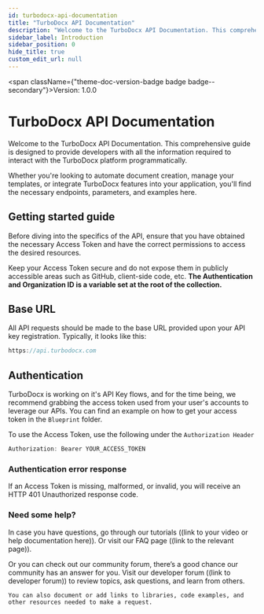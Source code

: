 ```yaml
---
id: turbodocx-api-documentation
title: "TurboDocx API Documentation"
description: "Welcome to the TurboDocx API Documentation. This comprehensive guide is designed to provide developers with all the information required to interact with the TurboDocx platform programmatically."
sidebar_label: Introduction
sidebar_position: 0
hide_title: true
custom_edit_url: null
---
```



<span className={"theme-doc-version-badge badge badge--secondary"}>Version: 1.0.0</span>

<h1 className={"openapi__heading"}>TurboDocx API Documentation</h1>



Welcome to the TurboDocx API Documentation. This comprehensive guide is designed to provide developers with all the information required to interact with the TurboDocx platform programmatically.

Whether you're looking to automate document creation, manage your templates, or integrate TurboDocx features into your application, you'll find the necessary endpoints, parameters, and examples here.

## **Getting started guide**

Before diving into the specifics of the API, ensure that you have obtained the necessary Access Token and have the correct permissions to access the desired resources.

Keep your Access Token secure and do not expose them in publicly accessible areas such as GitHub, client-side code, etc. **The Authentication and Organization ID is a variable set at the root of the collection.**

## Base URL

All API requests should be made to the base URL provided upon your API key registration. Typically, it looks like this:

``` typescript
https://api.turbodocx.com

 ```

## Authentication

TurboDocx is working on it's API Key flows, and for the time being, we recommend grabbing the access token used from your user's accounts to leverage our APIs. You can find an example on how to get your access token in the `Blueprint` folder.

To use the Access Token, use the following under the `Authorization Header`

``` typescript
Authorization: Bearer YOUR_ACCESS_TOKEN

 ```

### Authentication error response

If an Access Token is missing, malformed, or invalid, you will receive an HTTP 401 Unauthorized response code.

### **Need some help?**

In case you have questions, go through our tutorials ((link to your video or help documentation here)). Or visit our FAQ page ((link to the relevant page)).

Or you can check out our community forum, there’s a good chance our community has an answer for you. Visit our developer forum ((link to developer forum)) to review topics, ask questions, and learn from others.

`You can also document or add links to libraries, code examples, and other resources needed to make a request.`


      